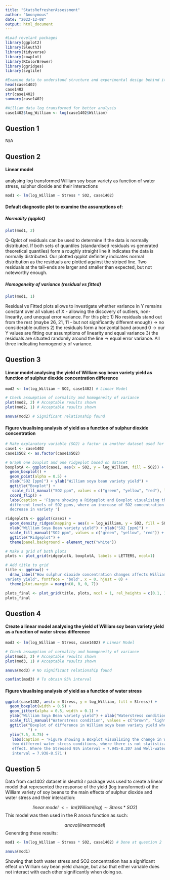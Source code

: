 ```yaml
---
title: "StatsRefresherAssessment"
author: "Anonymous"
date: "2022-12-08"
output: html_document
---
```


```r
#Load revelant packages
library(ggplot2)
library(Sleuth3)
library(tidyverse)
library(cowplot)
library(RColorBrewer)
library(ggridges)
library(svglite)

#Examine data to understand structure and experimental design behind it
head(case1402) 
case1402
str(case1402)
summary(case1402)

#William data log transformed for better analysis
case1402$log_William <- log(case1402$William)

```


## Question 1

N/A


## Question 2

#### Linear model 
analysing log transformed William soy bean variety as function of water stress, sulphur dioxide and their interactions

```r
mod1 <- lm(log_William ~ Stress * SO2, case1402)
```

#### Default diagnostic plot to examine the assumptions of:

##### Normality (qqplot)
```r
plot(mod1, 2) 
```

Q-Qplot of residuals can be used to determine if the data is normally distributed. If both sets of quantiles (standardised residuals vs generated theoretical quantiles) form a roughly straight line it indicates the data is normally distributed. Our plotted qqplot definitely indicates normal distribution as the residuals are plotted against the striped line. Two residuals at the tail-ends are larger and smaller than expected, but not noteworthy enough.

##### Homogeneity of variance (residual vs fitted)
```r
plot(mod1, 1) 
```

Residual vs Fitted plots allows to investigate whether variance in Y remains constant over all values of X - allowing the discovery of outliers, non-linearity, and unequal error variance. For this plot:    1) No residuals stand out from the rest (maybe 26, 21, 11 - but not      significantly different enough) -> no considerable outliers 
  2) the residuals form a horizontal band around 0 -> our Y values        are fitting our assumptions of linearity and equal variance 
  3) the residuals are situated randomly around the line -> equal         error variance. 
All three indicating homogeneity of variance.


## Question 3

#### Linear model analysing the yield of William soy bean variety yield as function of sulphur dioxide concentration difference

```r
mod2 <- lm(log_William ~ SO2, case1402) # Linear Model

# Check assumption of normality and homogeneity of variance
plot(mod2, 2) # Acceptable results shown
plot(mod2, 1) # Acceptable results shown

anova(mod2) # Significant relationship found
```

#### Figure visualising analysis of yield as a function of sulphur dioxide concentration 

```r

# Make explanatory variable (SO2) a factor in another dataset used for plotting
case1 <- case1402
case1$SO2 <- as.factor(case1$SO2)

# Graph one boxplot and one ridgeplot based on dataset
boxplotA <- ggplot(case1, aes(x = SO2, y = log_William, fill = SO2)) +
  geom_boxplot() +
  geom_point(alpha = 0.5) +
  xlab("SO2 [ppm]") + ylab("William soya bean variety yield") + 
  ggtitle("Boxplot") +
   scale_fill_manual("SO2 ppm", values = c("green", "yellow", "red"), labels = c("0 ppm", "0.02 ppm", "0.06 ppm")) +
  coord_flip() +
  labs(caption = 'Figure showing a Ridgeplot and Boxplot visualising the change in William soya bean yield under 
  different levels of SO2 ppms, where an increase of SO2 concentration significantly results in a 
  decrease in variety ')

ridgeplotA <- ggplot(case1) +
  geom_density_ridges(mapping = aes(x = log_William, y = SO2, fill = SO2)) +
  xlab("William Soya Bean variety yield") + ylab("SO2 [ppm]") +
  scale_fill_manual("SO2 ppm", values = c("green", "yellow", "red")) +
  ggtitle("Ridgeplot") +
  theme(panel.background = element_rect("white")) 

# Make a grid of both plots
plots <- plot_grid(ridgeplotA, boxplotA, labels = LETTERS, ncol=1)

# Add title to grid
title <- ggdraw() + 
  draw_label("How sulphur dioxide concentration changes affects William soy bean 
variety yield", fontface = 'bold', x = 0, hjust = 0) +
  theme(plot.margin = margin(0, 0, 0, 7))

plots_final <- plot_grid(title, plots, ncol = 1, rel_heights = c(0.1, 1))
plots_final

```


## Question 4

#### Create a linear model analysing the yield of William soy bean variety yield as a function of water stress difference

```r
mod3 <- lm(log_William ~ Stress, case1402) # Linear Model

# Check assumption of normality and homogeneity of variance
plot(mod3, 2) # Acceptable results shown
plot(mod3, 1) # Acceptable results shown

anova(mod3) # No significant relationship found

confint(mod3) # To obtain 95% interval
```

#### Figure visualising analysis of yield as a function of water stress

```r
ggplot(case1402, aes(x = Stress, y = log_William, fill = Stress)) +
  geom_boxplot(width = 0.5) +
  geom_jitter(alpha = 0.5, width = 0.1) +
  ylab("William Soya Bean variety yield") + xlab("Waterstress condition") +
  scale_fill_manual("Waterstress condition", values = c("brown", "lightblue")) +
  ggtitle("Boxplot of difference in William soya bean variety yield when water stressed
          ") +
  ylim(7.5, 8.75) +
   labs(caption = 'Figure showing a Boxplot visualising the change in William soy bean yield under 
   two different water stress conditions, where there is not statistically significant 
   effect. Where the Stressed 95% interval = 7.945-8.207 and Well-watered 95% 
   interval = 7.938-8.571')
```


## Question 5

Data from cas1402 dataset in sleuth3 r package was used to create a linear model that represented the response of the yield (log transformed) of the William variety of soy beans to the main effects of sulphur dioxide and water stress and their interaction:

$$linear~model~<-~~lm(William(log) \sim Stress * SO2)$$
This model was then used in the R anova function as such:

$$anova(linear model)$$
Generating these results:
```r
mod1 <- lm(log_William ~ Stress * SO2, case1402) # Done at question 2

anova(mod1)
```

Showing that both water stress and SO2 concentration has a significant effect on William soy bean yield change, but also that either variable does not interact with each other significantly when doing so.




